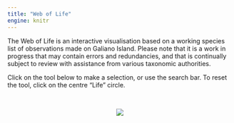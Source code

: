 ```yaml
---
title: "Web of Life"
engine: knitr
---
```


<link rel="stylesheet" href="https://unpkg.com/leaflet@1.6.0/dist/leaflet.css" />
<link rel="stylesheet" type="text/css" href="WoL/css/imerss-viz-all.css" />
<script src="WoL/js/jquery.js"></script>
<script src="https://unpkg.com/leaflet@1.6.0/dist/leaflet.js"></script>
<script src="WoL/js/imerss-viz-all.js"></script>

The Web of Life is an interactive visualisation based on a working species list of observations made on Galiano Island. Please note that it is a work in progress that may contain errors and redundancies, and that is continually subject to review with assistance from various taxonomic authorities.

Click on the tool below to make a selection, or use the search bar. To reset the tool, click on the centre “Life” circle.

<style>
.autocomplete__input {
    background: white
}
</style>

<div class="fl-imerss-container column-page">
</div>

<script>
// Attested at https://getbootstrap.com/docs/5.0/getting-started/javascript/#no-conflict-only-if-you-use-jquery
// Need to prevent bootstrap's tooltip plugin (which is force-loaded by quarto) from conflicting with jQuery's which
// is in use in the viz
hortis.revertTooltip = function () {
    console.log("Reverting ", $.fn.tooltip);
    var bootstrapTooltip = $.fn.tooltip.noConflict() // return $.fn.button to previously assigned value
    $.fn.bootstrapTooltip = bootstrapTooltip // give $().bootstrapBtn the Bootstrap functionality
}

document.addEventListener("DOMContentLoaded", hortis.revertTooltip);

hortis.sunburstLoader(".fl-imerss-container", {
  resourceBase: "WoL",
  renderMarkup: true,
  colourCount: "observationCount",
  culturalValues: false,
  initialTab: "sunburst",
  vizFile: "WoL/data/Life.json.lz4",
  phyloMap: "%resourceBase/json/kingdomPhyloMap.json",
  markupTemplate: "%resourceBase/html/imerss-viz-nomap-wol.html",
  commonNames: false
});
</script>

<br>

:::: {.column-page}
<center>
![](files/icon_array.png)
</center>
::::